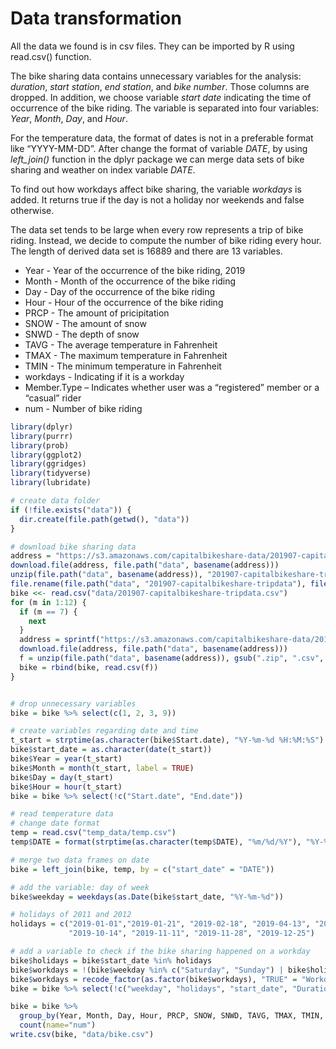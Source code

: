 # Data transformation
All the data we found is in csv files. They can be imported by R using read.csv() function. 

The bike sharing data contains unnecessary variables for the analysis: *duration*, *start station*, *end station*, and *bike number*. Those columns are dropped. In addition, we choose variable *start date* indicating the time of occurrence of the bike riding. The variable is separated into four variables: *Year*, *Month*, *Day*, and *Hour*. 

For the temperature data, the format of dates is not in a preferable format like "YYYY-MM-DD". After change the format of variable *DATE*, by using *left_join()* function in the dplyr package we can merge data sets of bike sharing and weather on index variable *DATE*. 

To find out how workdays affect bike sharing, the variable *workdays* is added. It returns true if the day is not a holiday nor weekends and false otherwise.

The data set tends to be large when every row represents a trip of bike riding. Instead, we decide to compute the number of bike riding every hour. The length of derived data set is 16889 and there are 13 variables.

* Year - Year of the occurrence of the bike riding, 2019
* Month - Month of the occurrence of the bike riding
* Day - Day of the occurrence of the bike riding
* Hour - Hour of the occurrence of the bike riding
* PRCP - The amount of pricipitation
* SNOW - The amount of snow
* SNWD - The depth of snow
* TAVG - The average temperature in Fahrenheit
* TMAX - The maximum temperature in Fahrenheit
* TMIN - The minimum temperature in Fahrenheit
* workdays - Indicating if it is a workday
* Member.Type – Indicates whether user was a "registered" member or a "casual" rider
* num - Number of bike riding


```r
library(dplyr)
library(purrr)
library(prob)
library(ggplot2)
library(ggridges)
library(tidyverse)
library(lubridate)
```

```r
# create data folder
if (!file.exists("data")) {
  dir.create(file.path(getwd(), "data"))
}

# download bike sharing data
address = "https://s3.amazonaws.com/capitalbikeshare-data/201907-capitalbikeshare-tripdata.zip"
download.file(address, file.path("data", basename(address)))
unzip(file.path("data", basename(address)), "201907-capitalbikeshare-tripdata", exdir=file.path("data"))
file.rename(file.path("data", "201907-capitalbikeshare-tripdata"), file.path("data", "201907-capitalbikeshare-tripdata.csv"))
bike <<- read.csv("data/201907-capitalbikeshare-tripdata.csv")
for (m in 1:12) {
  if (m == 7) {
    next
  }
  address = sprintf("https://s3.amazonaws.com/capitalbikeshare-data/2019%02d-capitalbikeshare-tripdata.zip",m)
  download.file(address, file.path("data", basename(address)))
  f = unzip(file.path("data", basename(address)), gsub(".zip", ".csv", basename(address)), exdir=file.path("data"))
  bike = rbind(bike, read.csv(f))
}


# drop unnecessary variables
bike = bike %>% select(c(1, 2, 3, 9))

# create variables regarding date and time
t_start = strptime(as.character(bike$Start.date), "%Y-%m-%d %H:%M:%S")
bike$start_date = as.character(date(t_start))
bike$Year = year(t_start)
bike$Month = month(t_start, label = TRUE)
bike$Day = day(t_start)
bike$Hour = hour(t_start)
bike = bike %>% select(!c("Start.date", "End.date"))

# read temperature data
# change date format
temp = read.csv("temp_data/temp.csv")
temp$DATE = format(strptime(as.character(temp$DATE), "%m/%d/%Y"), "%Y-%m-%d")

# merge two data frames on date
bike = left_join(bike, temp, by = c("start_date" = "DATE"))

# add the variable: day of week
bike$weekday = weekdays(as.Date(bike$start_date, "%Y-%m-%d"))

# holidays of 2011 and 2012
holidays = c("2019-01-01","2019-01-21", "2019-02-18", "2019-04-13", "2019-05-27", "2019-07-04", "2019-09-02",
             "2019-10-14", "2019-11-11", "2019-11-28", "2019-12-25")

# add a variable to check if the bike sharing happened on a workday
bike$holidays = bike$start_date %in% holidays
bike$workdays = !(bike$weekday %in% c("Saturday", "Sunday") | bike$holidays)
bike$workdays = recode_factor(as.factor(bike$workdays), "TRUE" = "Workdays", "FALSE" = "Non-workdays")
bike = bike %>% select(!c("weekday", "holidays", "start_date", "Duration"))

bike = bike %>% 
  group_by(Year, Month, Day, Hour, PRCP, SNOW, SNWD, TAVG, TMAX, TMIN, workdays, Member.type) %>%
  count(name="num")
write.csv(bike, "data/bike.csv")
```



